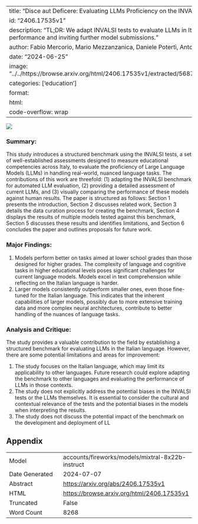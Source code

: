 
---
title: "Disce aut Deficere: Evaluating LLMs Proficiency on the INVALSI Italian Benchmark"
id: "2406.17535v1"
description: "TL;DR: We adapt INVALSI tests to evaluate LLMs in Italian, comparing them to human performance and inviting further model submissions."
author: Fabio Mercorio, Mario Mezzanzanica, Daniele Potertì, Antonio Serino, Andrea Seveso
date: "2024-06-25"
image: "../../https://browse.arxiv.org/html/2406.17535v1/extracted/5687658/img/grade_model_performance.png"
categories: ['education']
format:
  html:
    code-overflow: wrap
---

![](../../https://browse.arxiv.org/html/2406.17535v1/extracted/5687658/img/grade_model_performance.png)

### Summary:

This study introduces a structured benchmark using the INVALSI tests, a set of well-established assessments designed to measure educational competencies across Italy, to evaluate the proficiency of Large Language Models (LLMs) in handling real-world, nuanced language tasks. The contributions of this work are threefold: (1) adapting the INVALSI benchmark for automated LLM evaluation, (2) providing a detailed assessment of current LLMs, and (3) visually comparing the performance of these models against human results. The paper is structured as follows: Section 1 presents the introduction, Section 2 discusses related work, Section 3 details the data curation process for creating the benchmark, Section 4 displays the results of multiple models tested against this benchmark, Section 5 discusses these results and identifies limitations, and Section 6 concludes the paper and outlines proposals for future work.

### Major Findings:

1. Models perform better on tasks aimed at lower school grades than those designed for higher grades. The complexity of language and cognitive tasks in higher educational levels poses significant challenges for current language models. Models excel in text comprehension while reflecting on the Italian language is harder.
2. Larger models consistently outperform smaller ones, even those fine-tuned for the Italian language. This indicates that the inherent capabilities of larger models, possibly due to more extensive training data and more complex neural architectures, contribute to better handling of the nuances of language tasks.

### Analysis and Critique:

The study provides a valuable contribution to the field by establishing a structured benchmark for evaluating LLMs in the Italian language. However, there are some potential limitations and areas for improvement:

1. The study focuses on the Italian language, which may limit its applicability to other languages. Future research could explore adapting the benchmark to other languages and evaluating the performance of LLMs in those contexts.
2. The study does not explicitly address the potential biases in the INVALSI tests or the LLMs themselves. It is essential to consider the cultural and contextual relevance of the tests and the potential biases in the models when interpreting the results.
3. The study does not discuss the potential impact of the benchmark on the development and deployment of LL

## Appendix

|          |          |
|----------|----------|
| Model     | accounts/fireworks/models/mixtral-8x22b-instruct       |
| Date Generated     | 2024-07-07       |
| Abstract | [https://arxiv.org/abs/2406.17535v1](https://arxiv.org/abs/2406.17535v1)        |
| HTML     | [https://browse.arxiv.org/html/2406.17535v1](https://browse.arxiv.org/html/2406.17535v1)       |
| Truncated       | False       |
| Word Count       | 8268       |